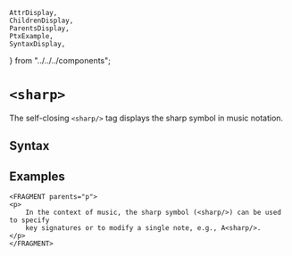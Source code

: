     AttrDisplay,
    ChildrenDisplay,
    ParentsDisplay,
    PtxExample,
    SyntaxDisplay,
} from "../../../components";

# `<sharp>`

The self-closing `<sharp/>` tag displays the sharp symbol in music notation. 

## Syntax

<SyntaxDisplay name="sharp" />

## Examples

```ptx-example
<FRAGMENT parents="p">
<p>
    In the context of music, the sharp symbol (<sharp/>) can be used to specify
    key signatures or to modify a single note, e.g., A<sharp/>. 
</p>
</FRAGMENT>
```
